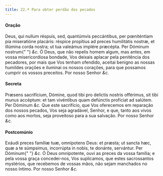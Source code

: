 ```yaml
---
title: 22.ª Para obter perdão dos pecados
---
```


#### Oração

<div class="grid grid-cols-2 gap-5">
  <span class="text-justify">
    Deus, qui nullum réspuis, sed, quantúmvis peccántibus, per pœniténtiam pia
    miseratióne placáris: réspice propítius ad preces humilitátis nostræ, et
    illúmina corda nostra; ut tua valeámus implére præcépta. Per Dóminum nostrum{" "}
    <em>&c.</em>
  </span>
  <span class="text-justify">
    Ó Deus, que não repelis homem algum, mas antes, em vossa misericordiosa
    bondade, Vos deixais aplacar pela penitência dos pecadores, por mais que Vos
    tenham ofendido, aceitai benigno as nossas humildes orações e iluminai os
    nossos corações, para que possamos cumprir os vossos preceitos. Por nosso
    Senhor <em>&c.</em>
  </span>
</div>

#### Secreta

<div class="grid grid-cols-2 gap-5">
  <span class="text-justify">
    Præsens sacrifícium, Dómine, quod tibi pro delíctis nostris offérimus, sit
    tibi munus accéptum: et tam vivéntibus quam defúnctis profíciat ad salútem.
    Per Dóminum <em>&c.</em>
  </span>
  <span class="text-justify">
    Que este sacrifício, que Vos oferecemos em reparação dos nossos pecados, Vos
    seja agradável, Senhor, e que, tanto aos vivos como aos mortos, seja
    proveitoso para a sua salvação. Por nosso Senhor <em>&c.</em>
  </span>
</div>

#### Postcomúnio

<div class="grid grid-cols-2 gap-5">
  <span class="text-justify">
    Exáudi preces famíliæ tuæ, omnípotens Deus: et præsta; ut sancta hæc, quæ a
    te súmpsimus, incorrúpta in nobis, te donánte, servántur. Per Dóminum{" "}
    <em>&c.</em>
  </span>
  <span class="text-justify">
    Ó Deus omnipotente, ouvi as preces da vossa família; e pela vossa graça
    concedei-nos, Vos suplicamos, que estes sacrossantos mystérios, que
    recebemos de vossas mãos, não sejam manchados no nosso íntimo. Por nosso
    Senhor <em>&c.</em>
  </span>
</div>

